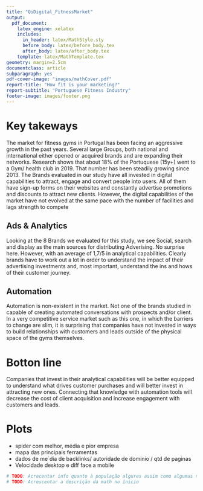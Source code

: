 ```yaml
---
title: "QiDigital_FitnessMarket"
output: 
  pdf_document:
    latex_engine: xelatex
    includes:
      in_header: latex/MathStyle.sty
      before_body: latex/before_body.tex
      after_body: latex/after_body.tex
    template: latex/MathTemplate.tex
geometry: margin=2.5cm
documentclass: article
subparagraph: yes
pdf-cover-image: "images/mathCover.pdf"
report-title: "How fit is your marketing?"
report-subtitle: "Portuguese Fitness Industry" 
footer-image: images/footer.png
---
```


# Key takeways

The market for fitness gyms in Portugal has been facing an aggressive growth in the past years. Several large Groups, both national and international either opened or acquired brands and are expanding their networks. Research shows that about 18% of the Portuquese (15y+) went to a Gym/ health club in 2019. That number has been steadily growing since 2013. The Brands evaluated in our study have all invested in digital capabilities to attract, engage and convert people into users. All of them have sign-up forms on their websites and constantly advertise promotions and discounts to attract new clients. However, the digital capabilities of the market have not evolved at the same pace with the number of facilities and lags strength to compete 

## Ads & Analytics

Looking at the 8 Brands we evaluated for this study, we see Social, search and display as the main sources for distributing Adverising. No surprise here. However, with an average of 1,7/5 in analytical capabilities. Clearly brands have to work out a lot in order to understand the impact of their advertising investments and, most important, understand the ins and hows of their customer journey. 

\textBox{so what}{1}

\textBox{what can we do}{1}

## Automation

Automation is non-existent in the market. Not one of the brands studied in capable of creating automated conversations with prospects and/or client. In a very competitive service market such as this one, in which the barriers to change are slim, it is surprising that companies have not invested in ways to build relationships with customers and leads outside of the physical space of the gyms themselves.

\textBox{so what}{1}

# Botton line

Companies that invest in their analytical capabilities will be better equipped to understand what drives customer purchases and will better invest in attracting new ones. Connecting that knowledge with automation tools will decrease the cost of client acquisition and increase engagement with customers and leads. 

\textBox{so what}{1}

\newpage
# Plots

- spider com melhor, média e pior empresa
- mapa das principais ferramentas
- dados de me´dia de backlinks/ autoridade de dominio / qtd de paginas
- Velocidade desktop e diff face a mobile

```r
# TODO: Acrecentar info quanto à população algures assim como algumas notas sobre o mercado
# TODO: Acrescentar a descrição da math no ínicio
```


